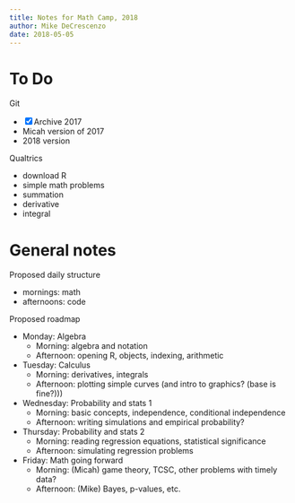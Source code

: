 ```yaml
---
title: Notes for Math Camp, 2018
author: Mike DeCrescenzo
date: 2018-05-05
---
```



# To Do

Git

- [x] Archive 2017
- Micah version of 2017
- 2018 version


Qualtrics

- download R
- simple math problems
 - summation
 - derivative
 - integral



# General notes

Proposed daily structure

- mornings: math
- afternoons: code


Proposed roadmap

- Monday: Algebra
  + Morning: algebra and notation
  + Afternoon: opening R, objects, indexing, arithmetic
- Tuesday: Calculus
  - Morning: derivatives, integrals
  - Afternoon: plotting simple curves (and intro to graphics? (base is fine?)))
- Wednesday: Probability and stats 1
  - Morning: basic concepts, independence, conditional independence
  - Afternoon: writing simulations and empirical probability?
- Thursday: Probability and stats 2
  - Morning: reading regression equations, statistical significance
  - Afternoon: simulating regression problems
- Friday: Math going forward
  - Morning: (Micah) game theory, TCSC, other problems with timely data?
  - Afternoon: (Mike) Bayes, p-values, etc.
